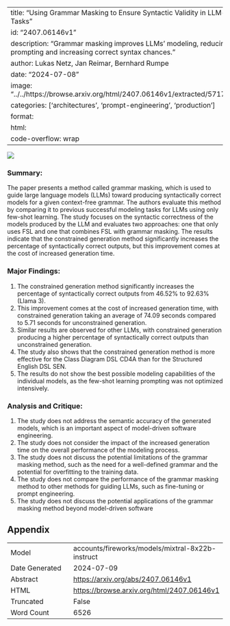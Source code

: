 
---
title: "Using Grammar Masking to Ensure Syntactic Validity in LLM-based Modeling Tasks"
id: "2407.06146v1"
description: "Grammar masking improves LLMs' modeling, reducing reliance on prompting and increasing correct syntax chances."
author: Lukas Netz, Jan Reimar, Bernhard Rumpe
date: "2024-07-08"
image: "../../https://browse.arxiv.org/html/2407.06146v1/extracted/5717365/img/FSL.png"
categories: ['architectures', 'prompt-engineering', 'production']
format:
  html:
    code-overflow: wrap
---

![](../../https://browse.arxiv.org/html/2407.06146v1/extracted/5717365/img/FSL.png)

### Summary:

The paper presents a method called grammar masking, which is used to guide large language models (LLMs) toward producing syntactically correct models for a given context-free grammar. The authors evaluate this method by comparing it to previous successful modeling tasks for LLMs using only few-shot learning. The study focuses on the syntactic correctness of the models produced by the LLM and evaluates two approaches: one that only uses FSL and one that combines FSL with grammar masking. The results indicate that the constrained generation method significantly increases the percentage of syntactically correct outputs, but this improvement comes at the cost of increased generation time.

### Major Findings:

1. The constrained generation method significantly increases the percentage of syntactically correct outputs from 46.52% to 92.63% (Llama 3).
2. This improvement comes at the cost of increased generation time, with constrained generation taking an average of 74.09 seconds compared to 5.71 seconds for unconstrained generation.
3. Similar results are observed for other LLMs, with constrained generation producing a higher percentage of syntactically correct outputs than unconstrained generation.
4. The study also shows that the constrained generation method is more effective for the Class Diagram DSL CD4A than for the Structured English DSL SEN.
5. The results do not show the best possible modeling capabilities of the individual models, as the few-shot learning prompting was not optimized intensively.

### Analysis and Critique:

1. The study does not address the semantic accuracy of the generated models, which is an important aspect of model-driven software engineering.
2. The study does not consider the impact of the increased generation time on the overall performance of the modeling process.
3. The study does not discuss the potential limitations of the grammar masking method, such as the need for a well-defined grammar and the potential for overfitting to the training data.
4. The study does not compare the performance of the grammar masking method to other methods for guiding LLMs, such as fine-tuning or prompt engineering.
5. The study does not discuss the potential applications of the grammar masking method beyond model-driven software

## Appendix

|          |          |
|----------|----------|
| Model     | accounts/fireworks/models/mixtral-8x22b-instruct       |
| Date Generated     | 2024-07-09       |
| Abstract | [https://arxiv.org/abs/2407.06146v1](https://arxiv.org/abs/2407.06146v1)        |
| HTML     | [https://browse.arxiv.org/html/2407.06146v1](https://browse.arxiv.org/html/2407.06146v1)       |
| Truncated       | False       |
| Word Count       | 6526       |